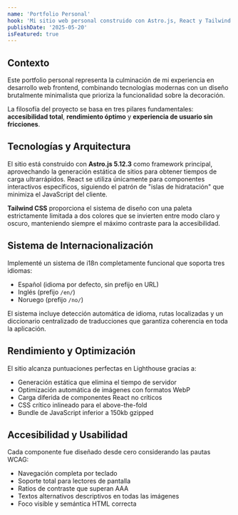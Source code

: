 ```yaml
---
name: 'Portfolio Personal'
hook: 'Mi sitio web personal construido con Astro.js, React y Tailwind CSS, con un enfoque brutalmente minimalista y total accesibilidad web.'
publishDate: '2025-05-20'
isFeatured: true
---
```


## Contexto

Este portfolio personal representa la culminación de mi experiencia en desarrollo web frontend, combinando tecnologías modernas con un diseño brutalmente minimalista que prioriza la funcionalidad sobre la decoración.

La filosofía del proyecto se basa en tres pilares fundamentales: **accesibilidad total**, **rendimiento óptimo** y **experiencia de usuario sin fricciones**.

## Tecnologías y Arquitectura

El sitio está construido con **Astro.js 5.12.3** como framework principal, aprovechando la generación estática de sitios para obtener tiempos de carga ultrarrápidos. React se utiliza únicamente para componentes interactivos específicos, siguiendo el patrón de "islas de hidratación" que minimiza el JavaScript del cliente.

**Tailwind CSS** proporciona el sistema de diseño con una paleta estrictamente limitada a dos colores que se invierten entre modo claro y oscuro, manteniendo siempre el máximo contraste para la accesibilidad.

## Sistema de Internacionalización

Implementé un sistema de i18n completamente funcional que soporta tres idiomas:

- Español (idioma por defecto, sin prefijo en URL)
- Inglés (prefijo `/en/`)
- Noruego (prefijo `/no/`)

El sistema incluye detección automática de idioma, rutas localizadas y un diccionario centralizado de traducciones que garantiza coherencia en toda la aplicación.

## Rendimiento y Optimización

El sitio alcanza puntuaciones perfectas en Lighthouse gracias a:

- Generación estática que elimina el tiempo de servidor
- Optimización automática de imágenes con formatos WebP
- Carga diferida de componentes React no críticos
- CSS crítico inlineado para el above-the-fold
- Bundle de JavaScript inferior a 150kb gzipped

## Accesibilidad y Usabilidad

Cada componente fue diseñado desde cero considerando las pautas WCAG:

- Navegación completa por teclado
- Soporte total para lectores de pantalla
- Ratios de contraste que superan AAA
- Textos alternativos descriptivos en todas las imágenes
- Foco visible y semántica HTML correcta
